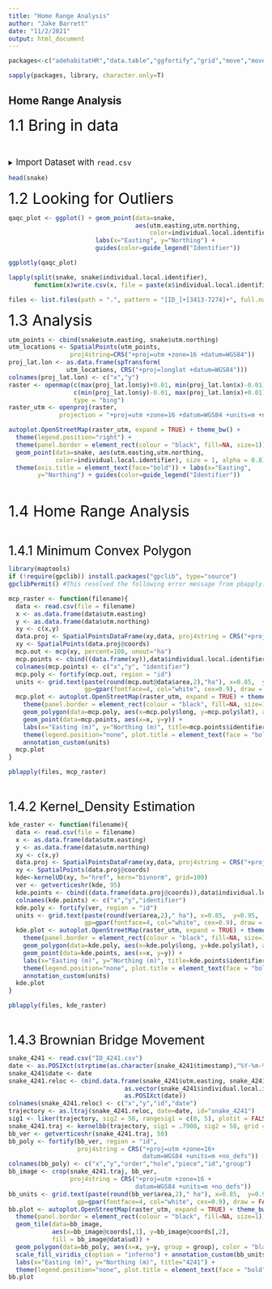 ```yaml
---
title: "Home Range Analysis"
author: "Jake Barrett"
date: "11/2/2021"
output: html_document
---
```


```r
packages<-c("adehabitatHR","data.table","ggfortify","grid","move","moveVis","OpenStreetMap","pbapply","plotly","rgdal","sp","tidyverse","viridis", "rgeos","dplyr")

sapply(packages, library, character.only=T)
```

## Home Range Analysis 

<span style="color:black;font-size:30px">1.1 Bring in data </span>

$~$

<details><summary><big>Import Dataset with ```read.csv```</big></summary>
```r
snake.data <- read.csv("data/snakes.csv")
snake <- snake.data %>%
    filter(individual.local.identifier == c("ID_4241","ID_4270","ID_7270","ID_4266"))
```
</details>
```r
head(snake)
```

<span style="color:black;font-size:30px">1.2 Looking for Outliers </span>

```r
qaqc_plot <- ggplot() + geom_point(data=snake, 
                                   aes(utm.easting,utm.northing,
                                       color=individual.local.identifier)) +
                        labs(x="Easting", y="Northing") +
                        guides(color=guide_legend("Identifier"))

ggplotly(qaqc_plot)
```


```r
lapply(split(snake, snake$individual.local.identifier), 
       function(x)write.csv(x, file = paste(x$individual.local.identifier[1],".csv", sep = ""), row.names = FALSE))
```

```r
files <- list.files(path = ".", pattern = "[ID_]+[3413-7274]+", full.names = TRUE)
```


<span style="color:black;font-size:30px">1.3 Analysis </span>

```r
utm_points <- cbind(snake$utm.easting, snake$utm.northing)
utm_locations <- SpatialPoints(utm_points, 
                 proj4string=CRS("+proj=utm +zone=16 +datum=WGS84"))
proj_lat.lon <- as.data.frame(spTransform(
                utm_locations, CRS("+proj=longlat +datum=WGS84")))
colnames(proj_lat.lon) <- c("x","y")
raster <- openmap(c(max(proj_lat.lon$y)+0.01, min(proj_lat.lon$x)-0.01), 
                  c(min(proj_lat.lon$y)-0.01, max(proj_lat.lon$x)+0.01), 
                  type = "bing")
raster_utm <- openproj(raster, 
              projection = "+proj=utm +zone=16 +datum=WGS84 +units=m +no_defs")
```

```r
autoplot.OpenStreetMap(raster_utm, expand = TRUE) + theme_bw() +
  theme(legend.position="right") +
  theme(panel.border = element_rect(colour = "black", fill=NA, size=1)) +
  geom_point(data=snake, aes(utm.easting,utm.northing,
             color=individual.local.identifier), size = 1, alpha = 0.8) +
  theme(axis.title = element_text(face="bold")) + labs(x="Easting",
        y="Northing") + guides(color=guide_legend("Identifier"))
```

$~$

<span style="color:black;font-size:30px">1.4 Home Range Analysis </span>

$~$

<span style="color:black;font-size:25px">1.4.1 Minimum Convex Polygon </span>

```r
library(maptools)
if (!require(gpclib)) install.packages("gpclib", type="source")
gpclibPermit() #This resolved the following error message from pbapply: "Error: isTRUE(gpclibPermitStatus()) is not TRUE"

mcp_raster <- function(filename){
  data <- read.csv(file = filename)
  x <- as.data.frame(data$utm.easting)
  y <- as.data.frame(data$utm.northing)
  xy <- c(x,y)
  data.proj <- SpatialPointsDataFrame(xy,data, proj4string = CRS("+proj=utm +zone=16 +datum=WGS84 +units=m +no_defs"))
  xy <- SpatialPoints(data.proj@coords)
  mcp.out <- mcp(xy, percent=100, unout="ha")
  mcp.points <- cbind((data.frame(xy)),data$individual.local.identifier)
  colnames(mcp.points) <- c("x","y", "identifier")
  mcp.poly <- fortify(mcp.out, region = "id")
  units <- grid.text(paste(round(mcp.out@data$area,2),"ha"), x=0.85,  y=0.95,
                     gp=gpar(fontface=4, col="white", cex=0.9), draw = FALSE)
  mcp.plot <- autoplot.OpenStreetMap(raster_utm, expand = TRUE) + theme_bw() + theme(legend.position="none") +
    theme(panel.border = element_rect(colour = "black", fill=NA, size=1)) +
    geom_polygon(data=mcp.poly, aes(x=mcp.poly$long, y=mcp.poly$lat), alpha=0.8) +
    geom_point(data=mcp.points, aes(x=x, y=y)) + 
    labs(x="Easting (m)", y="Northing (m)", title=mcp.points$identifier) +
    theme(legend.position="none", plot.title = element_text(face = "bold", hjust = 0.5)) + 
    annotation_custom(units)
  mcp.plot
}

pblapply(files, mcp_raster)
```

$~$

<span style="color:black;font-size:25px">1.4.2 Kernel_Density Estimation </span>

```r
kde_raster <- function(filename){
  data <- read.csv(file = filename)
  x <- as.data.frame(data$utm.easting)
  y <- as.data.frame(data$utm.northing)
  xy <- c(x,y)
  data.proj <- SpatialPointsDataFrame(xy,data, proj4string = CRS("+proj=utm +zone=16 +datum=WGS84 +units=m +no_defs"))
  xy <- SpatialPoints(data.proj@coords)
  kde<-kernelUD(xy, h="href", kern="bivnorm", grid=100)
  ver <- getverticeshr(kde, 95)
  kde.points <- cbind((data.frame(data.proj@coords)),data$individual.local.identifier)
  colnames(kde.points) <- c("x","y","identifier")
  kde.poly <- fortify(ver, region = "id")
  units <- grid.text(paste(round(ver$area,2)," ha"), x=0.85,  y=0.95,
                     gp=gpar(fontface=4, col="white", cex=0.9), draw = FALSE)
  kde.plot <- autoplot.OpenStreetMap(raster_utm, expand = TRUE) + theme_bw() + theme(legend.position="none") +
    theme(panel.border = element_rect(colour = "black", fill=NA, size=1)) +
    geom_polygon(data=kde.poly, aes(x=kde.poly$long, y=kde.poly$lat), alpha = 0.8) +
    geom_point(data=kde.points, aes(x=x, y=y)) +
    labs(x="Easting (m)", y="Northing (m)", title=kde.points$identifier) +
    theme(legend.position="none", plot.title = element_text(face = "bold", hjust = 0.5)) + 
    annotation_custom(units)
  kde.plot
}

pblapply(files, kde_raster)
```

$~$

<span style="color:black;font-size:25px">1.4.3 Brownian Bridge Movement </span>

```r
snake_4241 <- read.csv("ID_4241.csv")
date <- as.POSIXct(strptime(as.character(snake_4241$timestamp),"%Y-%m-%d %H:%M:%S", tz="Asia/Bangkok"))
snake_4241$date <- date
snake_4241.reloc <- cbind.data.frame(snake_4241$utm.easting, snake_4241$utm.northing,
                                as.vector(snake_4241$individual.local.identifier),
                                as.POSIXct(date))
colnames(snake_4241.reloc) <- c("x","y","id","date")
trajectory <- as.ltraj(snake_4241.reloc, date=date, id="snake_4241")
sig1 <- liker(trajectory, sig2 = 58, rangesig1 = c(0, 5), plotit = FALSE)
snake_4241.traj <- kernelbb(trajectory, sig1 = .7908, sig2 = 58, grid = 100)
bb_ver <- getverticeshr(snake_4241.traj, 50)
bb_poly <- fortify(bb_ver, region = "id", 
                   proj4string = CRS("+proj=utm +zone=16+
                                     datum=WGS84 +units=m +no_defs"))
colnames(bb_poly) <- c("x","y","order","hole","piece","id","group")
bb_image <- crop(snake_4241.traj, bb_ver, 
                 proj4string = CRS("+proj=utm +zone=16 +
                                   datum=WGS84 +units=m +no_defs"))
bb_units <- grid.text(paste(round(bb_ver$area,2)," ha"), x=0.85,  y=0.95,
                   gp=gpar(fontface=4, col="white", cex=0.9), draw = FALSE)
bb.plot <- autoplot.OpenStreetMap(raster_utm, expand = TRUE) + theme_bw() + theme(legend.position="none") +
  theme(panel.border = element_rect(colour = "black", fill=NA, size=1)) +
  geom_tile(data=bb_image, 
            aes(x=bb_image@coords[,1], y=bb_image@coords[,2],
            fill = bb_image@data$ud)) +
  geom_polygon(data=bb_poly, aes(x=x, y=y, group = group), color = "black", fill = NA) +
  scale_fill_viridis_c(option = "inferno") + annotation_custom(bb_units) +
  labs(x="Easting (m)", y="Northing (m)", title="4241") +
  theme(legend.position="none", plot.title = element_text(face = "bold", hjust = 0.5))
bb.plot
```

$~$


